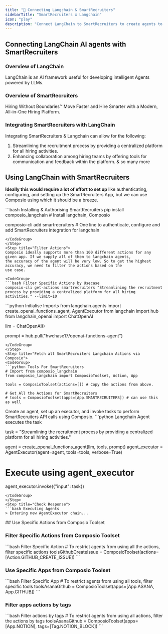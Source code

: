 ```yaml
---
title: "🚀 Connecting Langchain & SmartRecruiters"
sidebarTitle: "SmartRecruiters x Langchain"
icon: "play"
description: "Connect LangChain to SmartRecruiters to create agents to perform tasks using natural language"
---
```


## Connecting LangChain AI agents with SmartRecruiters

### Overview of LangChain

LangChain is an AI framework useful for developing intelligent Agents powered by LLMs.

### Overview of SmartRecruiters

Hiring Without Boundaries™ Move Faster and Hire Smarter with a Modern, All-in-One Hiring Platform.

### Integrating SmartRecruiters with LangChain

Integrating SmartRecruiters & Langchain can allow for the following:

1. Streamlining the recruitment process by providing a centralized platform for all hiring activities.
2. Enhancing collaboration among hiring teams by offering tools for communication and feedback within the platform.
& so many more

## Using LangChain with SmartRecruiters

<Steps>
<Step title="Setting Up the Environment">

**Ideally this would require a lot of effort to set up** like authenticating, configuring, and setting up the SmartRecruiters App, but we can use Composio using which it should be a breeze.

<CodeGroup>
```bash Installing & Authorising SmartRecruiters
pip install composio_langchain # Install langchain, Composio 

composio-cli add smartrecruiters # One line to authenticate, configure and add SmartRecruiters integration for langchain
```
</CodeGroup>
</Step>
<Step title="Filter Actions">
Composio ideally supports more than 100 different actions for any given app. If we supply all of them to langchain agents, 
the accuracy of the agent will be very low. So to get the highest accuracy, we need to filter the actions based on the 
use case.

<CodeGroup>
```bash Filter Specific Actions by Usecase
composio-cli get-actions smartrecruiters "Streamlining the recruitment process by providing a centralized platform for all hiring activities." --limit=10
```
</CodeGroup>

</Step>
<Step title="Import Base Packages">

<CodeGroup>
```python Initialise Imports
from langchain.agents import create_openai_functions_agent, AgentExecutor
from langchain import hub
from langchain_openai import ChatOpenAI


llm = ChatOpenAI()

prompt = hub.pull("hwchase17/openai-functions-agent")
```
</CodeGroup>
</Step>
<Step title="Fetch all SmartRecruiters Langchain Actions via Composio">
<CodeGroup>
```python Tools For SmartRecruiters
# Import from composio_langchain
from composio_langchain import ComposioToolset, Action, App

tools = ComposioToolset(actions=[]) # Copy the actions from above. 

# Get All the Actions for SmartRecruiters
# tools = ComposioToolset(apps=[App.SMARTRECRUITERS]) # can use this as well
```
</CodeGroup>
</Step>
<Step title="Execute the Agent">
Create an agent, set up an executor, and invoke tasks to perform SmartRecruiters API calls using Composio. 
<CodeGroup>
```python Langchain Agent executes the task

task = "Streamlining the recruitment process by providing a centralized platform for all hiring activities."

agent = create_openai_functions_agent(llm, tools, prompt)
agent_executor = AgentExecutor(agent=agent, tools=tools, verbose=True)

# Execute using agent_executor
agent_executor.invoke({"input": task})
```
</CodeGroup>
</Step>
<Step title="Check Response">
```bash Executing Agents
> Entering new AgentExecutor chain...
```
</Step>
</Steps>
## Use Specific Actions from Composio Toolset

### Filter Specific Actions from Composio Toolset

<CodeGroup>
```bash Filter Specific Action
# To restrict agents from using all the actions, filter specific actions
toolsGithubCreateIssue = ComposioToolset(actions=[Action.GITHUB_CREATE_ISSUE])
```
</CodeGroup>

### Use Specific Apps from Composio Toolset
<CodeGroup>
```bash Filter Specific App
# To restrict agents from using all tools, filter specific tools
toolsAsanaGithub = ComposioToolset(apps=[App.ASANA, App.GITHUB])
```
</CodeGroup>

### Filter apps actions by tags 
<CodeGroup>
```bash Filter actions by tags
# To restrict agents from using all actions, filter the actions by tags
toolsAsanaGithub = ComposioToolset(apps=[App.NOTION], tags=[Tag.NOTION_BLOCK])
```
</CodeGroup>

